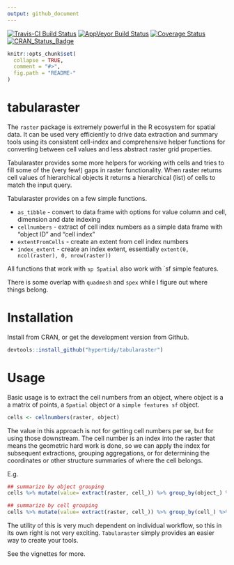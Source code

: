 ```yaml
---
output: github_document
---
```



<!-- README.md is generated from README.Rmd. Please edit that file -->

[![Travis-CI Build Status](https://travis-ci.org/hypertidy/tabularaster.svg?branch=master)](https://travis-ci.org/hypertidy/tabularaster)
[![AppVeyor Build Status](https://ci.appveyor.com/api/projects/status/github/hypertidy/tabularaster?branch=master&svg=true)](https://ci.appveyor.com/project/hypertidy/tabularaster)
[![Coverage Status](https://img.shields.io/codecov/c/github/hypertidy/tabularaster/master.svg)](https://codecov.io/github/hypertidy/tabularaster?branch=master)
[![CRAN_Status_Badge](http://www.r-pkg.org/badges/version/tabularaster)](https://cran.r-project.org/package=tabularaster)


```r
knitr::opts_chunk$set(
  collapse = TRUE,
  comment = "#>",
  fig.path = "README-"
)
```

# tabularaster

The `raster` package is extremely powerful in the R ecosystem for spatial data. It can be used very efficiently to 
drive data extraction and summary tools using its consistent cell-index and comprehensive helper functions for converting between cell values and less abstract raster grid properties. 

Tabularaster provides some more helpers for working with cells and tries to fill some of the (very few!) gaps in raster functionality. When raster returns cell values of hierarchical objects it returns a hierarchical (list) of cells to match the input query. 

Tabularaster provides on a few simple functions. 

* `as_tibble` - convert to data frame with options for value column and cell, dimension and date indexing
* `cellnumbers` - extract of cell index numbers as a simple data frame with "object ID" and "cell index"
* `extentFromCells` - create an extent from cell index numbers
* `index_extent` - create an index extent, essentially `extent(0, ncol(raster), 0, nrow(raster))`

All functions that work with `sp Spatial` also work with `sf simple features. 

There is some overlap with `quadmesh` and `spex` while I figure out where things belong. 

# Installation

Install from CRAN, or get the development version from Github. 

```r
devtools::install_github("hypertidy/tabularaster")
```


# Usage

Basic usage is to extract the cell numbers from an object, where object is a a matrix of points, a `Spatial` object or a `simple features sf` object. 

```r
cells <- cellnumbers(raster, object)
```

The value in this approach is not for getting cell numbers per se, but for using those downstream. The cell number is an index into the raster that means the geometric hard work is done, so we can apply the index for subsequent extractions, grouping aggregations, or for determining the coordinates or other structure summaries of where the cell belongs. 

E.g. 

```r

## summarize by object grouping
cells %>% mutate(value= extract(raster, cell_)) %>% group_by(object_) %>% summarize(mean(value))

## summarize by cell grouping
cells %>% mutate(value= extract(raster, cell_)) %>% group_by(cell_) %>% summarize(mean(value))

```

The utility of this is very much dependent on individual workflow, so this in its own right is not very exciting. `Tabularaster` simply provides an easier way to create your tools. 


See the vignettes for more. 

